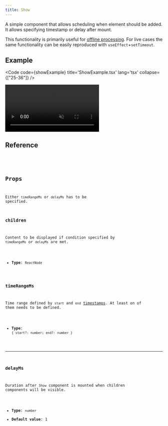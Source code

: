 ```yaml
---
title: Show
---
```


A simple component that allows scheduling when element should be added. It allows specifying
timestamp or delay after mount.

This functionality is primarily useful for [offline processing](/fundamentals/glossary#offline-processing).
For live cases the same functionality can be easily reproduced with `useEffect`+`setTimeout`.

## Example

<Code code={showExample} title='ShowExample.tsx' lang='tsx' collapse={["25-36"]} />

<CollapsibleDetails summaryTitle='Output'>
  <video autoplay loop muted src={ExampleImage} alt="example output" />
</CollapsibleDetails>

## Reference

<CollapsibleDetails summaryTitle='Type definitions' open>
<Code code={`
type ShowProps = {
    children: ReactNode;
    timeRangeMs?: { start?: number; end?: number };
    delayMs?: number
}
`} lang='tsx' />
</CollapsibleDetails>

## Props

Either `timeRangeMs` or `delayMs` has to be specified.

### children
Content to be displayed if condition specified by `timeRangeMs` or `delayMs` are met.

- **Type**: `ReactNode`

### timeRangeMs
Time range defined by `start` and `end` [timestamps](/fundamentals/glossary#timestamp). At least on of them
needs to be defined.

- **Type**: `{ start?: number; end?: number }`

---

### delayMs
Duration after `Show` component is mounted when children components
will be visible.

- **Type**: `number`
- **Default value**: 1


